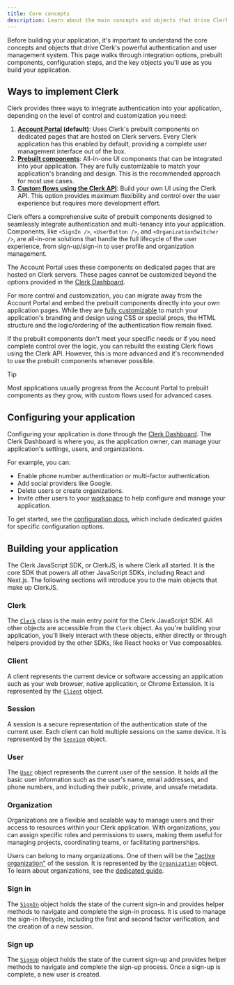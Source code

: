 ```yaml
---
title: Core concepts
description: Learn about the main concepts and objects that drive Clerk's powerful authentication and user management system.
---
```


Before building your application, it's important to understand the core concepts and objects that drive Clerk's powerful authentication and user management system. This page walks through integration options, prebuilt components, configuration steps, and the key objects you'll use as you build your application.

## Ways to implement Clerk

Clerk provides three ways to integrate authentication into your application, depending on the level of control and customization you need:

1. **[Account Portal](/docs/guides/customizing-clerk/account-portal) (default)**: Uses Clerk's prebuilt components on dedicated pages that are hosted on Clerk servers. Every Clerk application has this enabled by default, providing a complete user management interface out of the box.
1. **[Prebuilt components](/docs/references/components/overview)**: All-in-one UI components that can be integrated into your application. They are fully customizable to match your application's branding and design. This is the recommended approach for most use cases.
1. **[Custom flows using the Clerk API](/docs/guides/development/custom-flows/overview)**: Build your own UI using the Clerk API. This option provides maximum flexibility and control over the user experience but requires more development effort.

Clerk offers a comprehensive suite of prebuilt components designed to seamlessly integrate authentication and multi-tenancy into your application. Components, like `<SignIn />`, `<UserButton />`, and `<OrganizationSwitcher />`, are all-in-one solutions that handle the full lifecycle of the user experience, from sign-up/sign-in to user profile and organization management.

The Account Portal uses these components on dedicated pages that are hosted on Clerk servers. These pages cannot be customized beyond the options provided in the [Clerk Dashboard](https://dashboard.clerk.com/last-active?path=account-portal).

For more control and customization, you can migrate away from the Account Portal and embed the prebuilt components directly into your own application pages. While they are [fully customizable](/docs/guides/customizing-clerk/appearance-prop/overview) to match your application's branding and design using CSS or special props, the HTML structure and the logic/ordering of the authentication flow remain fixed.

If the prebuilt components don't meet your specific needs or if you need complete control over the logic, you can rebuild the existing Clerk flows using the Clerk API. However, this is more advanced and it's recommended to use the prebuilt components whenever possible.

> [!TIP]
> Most applications usually progress from the Account Portal to prebuilt components as they grow, with custom flows used for advanced cases.

## Configuring your application

Configuring your application is done through the [Clerk Dashboard](https://dashboard.clerk.com). The Clerk Dashboard is where you, as the application owner, can manage your application's settings, users, and organizations.

For example, you can:

- Enable phone number authentication or multi-factor authentication.
- Add social providers like Google.
- Delete users or create organizations.
- Invite other users to your [workspace](/docs/guides/dashboard/overview#workspaces) to help configure and manage your application.

To get started, see the [configuration docs](/docs/guides/configure/auth-strategies/sign-up-sign-in-options), which include dedicated guides for specific configuration options.

## Building your application

The Clerk JavaScript SDK, or ClerkJS, is where Clerk all started. It is the core SDK that powers all other JavaScript SDKs, including React and Next.js. The following sections will introduce you to the main objects that make up ClerkJS.

### Clerk

The [`Clerk`](/docs/references/javascript/clerk) class is the main entry point for the Clerk JavaScript SDK. All other objects are accessible from the `Clerk` object. As you're building your application, you'll likely interact with these objects, either directly or through helpers provided by the other SDKs, like React hooks or Vue composables.

### Client

A client represents the current device or software accessing an application such as your web browser, native application, or Chrome Extension. It is represented by the [`Client`](/docs/references/javascript/client) object.

### Session

A session is a secure representation of the authentication state of the current user. Each client can hold multiple sessions on the same device. It is represented by the [`Session`](/docs/references/javascript/session) object.

### User

The [`User`](/docs/references/javascript/user) object represents the current user of the session. It holds all the basic user information such as the user's name, email addresses, and phone numbers, and including their public, private, and unsafe metadata.

### Organization

Organizations are a flexible and scalable way to manage users and their access to resources within your Clerk application. With organizations, you can assign specific roles and permissions to users, making them useful for managing projects, coordinating teams, or facilitating partnerships.

Users can belong to many organizations. One of them will be the ["active organization"](/docs/guides/organizations/overview#active-organization) of the session. It is represented by the [`Organization`](/docs/references/javascript/organization) object. To learn about organizations, see the [dedicated guide](/docs/guides/organizations/overview).

### Sign in

The [`SignIn`](/docs/references/javascript/sign-in) object holds the state of the current sign-in and provides helper methods to navigate and complete the sign-in process. It is used to manage the sign-in lifecycle, including the first and second factor verification, and the creation of a new session.

### Sign up

The [`SignUp`](/docs/references/javascript/sign-up) object holds the state of the current sign-up and provides helper methods to navigate and complete the sign-up process. Once a sign-up is complete, a new user is created.
